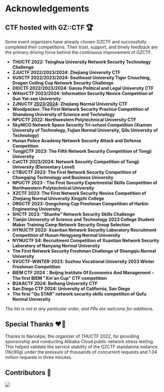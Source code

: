 # Acknowledgements

## CTF hosted with GZ::CTF 🏆

Some event organizers have already chosen GZCTF and successfully completed their competitions. Their trust, support, and timely feedback are the primary driving force behind the continuous improvement of GZCTF.

- **THUCTF 2022: Tsinghua University Network Security Technology Challenge**
- **ZJUCTF 2022/2023/2024: Zhejiang University CTF**
- **SUSCTF 2022/2023/2024: Southeast University Tiger Crouching, Dragon Coiling Cup Network Security Challenge**
- **DIDCTF 2022/2023/2024: Gansu Political and Legal University CTF**
- **W4terCTF 2023/2024: Information Security Novice Competition of Sun Yat-sen University**
- **ZJNUCTF [2023](https://github.com/A1natas/zjnuctf-school-contest-2023)/[2024](https://github.com/A1natas/zjnuctf-school-contest-2024): Zhejiang Normal University CTF**
- **Woodpecker: The First Network Security Practice Competition of Shandong University of Science and Technology**
- **NPUCTF 2022: Northwestern Polytechnical University CTF**
- **SkyNICO Network Space Security Tri-school Competition (Xiamen University of Technology, Fujian Normal University, Qilu University of Technology)**
- **Hunan Police Academy Network Security Attack and Defense Competition**
- **TongjiCTF 2023: The Fifth Network Security Competition of Tongji University**
- **CatCTF 2023/2024: Network Security Competition of Tongji University (Elementary Level)**
- **CTBUCTF 2023: The First Network Security Competition of Chongqing Technology and Business University**
- **NPUCTF 2023 - The First Security Experimental Skills Competition of Northwestern Polytechnical University**
- **XZCTF 2023: The First Network Security Novice Competition of Zhejiang Normal University Xingzhi College**
- **ORGCTF 2023: Gongcheng Cup Freshman Competition of Harbin Engineering University**
- **SHCTF 2023: "Shanhe" Network Security Skills Challenge**
- **Tianjin University of Science and Technology 2023 College Student Maker Training Camp Network Security Group Selection**
- **HYNUCTF 2023: Xuantian Network Security Laboratory Recruitment Competition of Hunan Hengyang Normal University**
- **NYNUCTF S4: Recruitment Competition of Xuantian Network Security Laboratory of Nanyang Normal University**
- **The First Network Security Freshman Challenge of Shangqiu Normal University**
- **SVUCTF-WINTER-2023: Suzhou Vocational University 2023 Winter Freshman Competition**
- **BIEM CTF 2024：Beijing Institute Of Economics And Management - The first BIEM "Xin'an Cup" CTF competition**
- **BUAACTF 2024: Beihang University CTF**
- **San Diego CTF 2024: University of California, San Diego**
- **The first "Qu STAR" network security skills competition of Qufu Normal University**

_The list is not in any particular order, and PRs are welcome for additions._

## Special Thanks ❤️‍🔥

Thanks to NanoApe, the organizer of THUCTF 2022, for providing sponsorship and conducting Alibaba Cloud public network stress testing. This helped validate the service stability of the GZCTF standalone instance (16c90g) under the pressure of thousands of concurrent requests and 1.34 million requests in three minutes.

## Contributors 👋

<a href="https://github.com/GZTimeWalker/GZCTF/graphs/contributors">
  <img src="https://contrib.rocks/image?repo=GZTimeWalker/GZCTF" />
</a>
